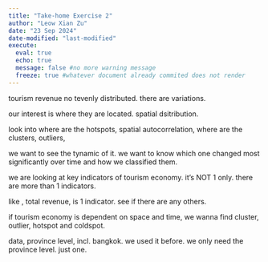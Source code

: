 ```yaml
---
title: "Take-home Exercise 2"
author: "Leow Xian Zu"
date: "23 Sep 2024"
date-modified: "last-modified"
execute:
  eval: true
  echo: true 
  message: false #no more warning message
  freeze: true #whatever document already commited does not render
---
```


tourism revenue no tevenly distributed. there are variations.

our interest is where they are located. spatial dsitribution.

look into where are the hotspots, spatial autocorrelation, where are the clusters, outliers,

we want to see the tynamic of it. we want to know which one changed most significantly over time and how we classified them.

we are looking at key indicators of tourism economy. it's NOT 1 only. there are more than 1 indicators.

like , total revenue, is 1 indicator. see if there are any others.

if tourism economy is dependent on space and time, we wanna find cluster, outlier, hotspot and coldspot.

data, province level, incl. bangkok. we used it before. we only need the province level. just one.
